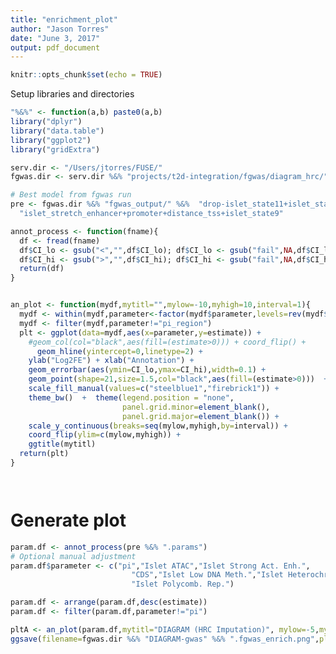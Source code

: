 ```yaml
---
title: "enrichment_plot"
author: "Jason Torres"
date: "June 3, 2017"
output: pdf_document
---
```


```r
knitr::opts_chunk$set(echo = TRUE)
```

Setup libraries and directories 

```r
"%&%" <- function(a,b) paste0(a,b) 
library("dplyr")
library("data.table")
library("ggplot2")
library("gridExtra")

serv.dir <- "/Users/jtorres/FUSE/"
fgwas.dir <- serv.dir %&% "projects/t2d-integration/fgwas/diagram_hrc/"

# Best model from fgwas run 
pre <- fgwas.dir %&% "fgwas_output/" %&%  "drop-islet_state11+islet_state6+islet_state12+utr_5+" %&%
  "islet_stretch_enhancer+promoter+distance_tss+islet_state9"

```


```r


annot_process <- function(fname){
  df <- fread(fname)
  df$CI_lo <- gsub("<","",df$CI_lo); df$CI_lo <- gsub("fail",NA,df$CI_lo); df$CI_lo <- as.numeric(df$CI_lo)
  df$CI_hi <- gsub(">","",df$CI_hi); df$CI_hi <- gsub("fail",NA,df$CI_hi); df$CI_hi <- as.numeric(df$CI_hi)
  return(df)
}


an_plot <- function(mydf,mytitl="",mylow=-10,myhigh=10,interval=1){
  mydf <- within(mydf,parameter<-factor(mydf$parameter,levels=rev(mydf$parameter)))
  mydf <- filter(mydf,parameter!="pi_region")
  plt <- ggplot(data=mydf,aes(x=parameter,y=estimate)) + 
    #geom_col(col="black",aes(fill=(estimate>0))) + coord_flip() + 
      geom_hline(yintercept=0,linetype=2) +
    ylab("Log2FE") + xlab("Annotation") + 
    geom_errorbar(aes(ymin=CI_lo,ymax=CI_hi),width=0.1) + 
    geom_point(shape=21,size=1.5,col="black",aes(fill=(estimate>0)))  +
    scale_fill_manual(values=c("steelblue1","firebrick1")) + 
    theme_bw()  +  theme(legend.position = "none",
                         panel.grid.minor=element_blank(),
                         panel.grid.major=element_blank()) + 
    scale_y_continuous(breaks=seq(mylow,myhigh,by=interval)) + 
    coord_flip(ylim=c(mylow,myhigh)) + 
    ggtitle(mytitl)
  return(plt)
}




```

# Generate plot 

```r

param.df <- annot_process(pre %&% ".params")
# Optional manual adjustment 
param.df$parameter <- c("pi","Islet ATAC","Islet Strong Act. Enh.",
                           "CDS","Islet Low DNA Meth.","Islet Heterochrom.",
                           "Islet Polycomb. Rep.")

param.df <- arrange(param.df,desc(estimate))
param.df <- filter(param.df,parameter!="pi")

pltA <- an_plot(param.df,mytitl="DIAGRAM (HRC Imputation)", mylow=-5,myhigh=5,interval=1)
ggsave(filename=fgwas.dir %&% "DIAGRAM-gwas" %&% ".fgwas_enrich.png",plot=pltA,width=6,height=6)
```


